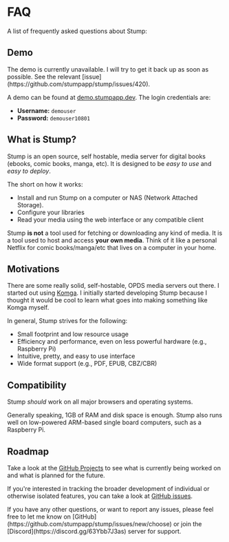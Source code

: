 
# FAQ

A list of frequently asked questions about Stump:

## Demo

<Callout emoji="🚧">
	The demo is currently unavailable. I will try to get it back up as soon as possible. See the
	relevant [issue](https://github.com/stumpapp/stump/issues/420).
</Callout>

A demo can be found at [demo.stumpapp.dev](https://demo.stumpapp.dev). The login credentials are:

- **Username:** `demouser`
- **Password:** `demouser10801`

## What is Stump?

Stump is an open source, self hostable, media server for digital books (ebooks, comic books, manga, etc). It is designed to be _easy to use_ and _easy to deploy_.

The short on how it works:

- Install and run Stump on a computer or NAS (Network Attached Storage).
- Configure your libraries
- Read your media using the web interface or any compatible client

Stump **is not** a tool used for fetching or downloading any kind of media. It is a tool used to host and access **your own media**. Think of it like a personal Netflix for comic books/manga/etc that lives on a computer in your home.

## Motivations

There are some really solid, self-hostable, OPDS media servers out there. I started out using [Komga](https://komga.org). I initially started developing Stump because I thought it would be cool to learn what goes into making something like Komga myself.

In general, Stump strives for the following:

- Small footprint and low resource usage
- Efficiency and performance, even on less powerful hardware (e.g., Raspberry Pi)
- Intuitive, pretty, and easy to use interface
- Wide format support (e.g., PDF, EPUB, CBZ/CBR)

## Compatibility

Stump _should_ work on all major browsers and operating systems.

Generally speaking, 1GB of RAM and disk space is enough. Stump also runs well on low-powered ARM-based single board computers, such as a Raspberry Pi.

## Roadmap

Take a look at the [GitHub Projects](https://github.com/orgs/stumpapp/projects) to see what is currently being worked on and what is planned for the future.

If you're interested in tracking the broader development of individual or otherwise isolated features, you can take a look at [GitHub issues](https://github.com/stumpapp/stump/issues).

<Callout emoji="🚀">
	If you have any other questions, or want to report any issues, please feel free to let me know on
	[GitHub](https://github.com/stumpapp/stump/issues/new/choose) or join the
	[Discord](https://discord.gg/63Ybb7J3as) server for support.
</Callout>
